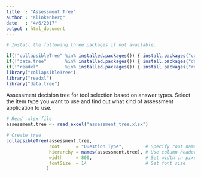 ```yaml
---
title  : "Assessment Tree"
author : "Klinkenberg"
date   : "4/6/2017"
output : html_document
---
```


```r
# Install the following three packages if not available.

if(!"collapsibleTree" %in% installed.packages()) { install.packages("collapsibleTree") };
if(!"data.tree"       %in% installed.packages()) { install.packages("data.tree")       };
if(!"readxl"          %in% installed.packages()) { install.packages("readxl")          };
library("collapsibleTree")
library("readxl")
library("data.tree")
```

Assessment decision tree for tool selection based on answer types. Select the item type you want to use and find out what kind of assessment application to use.

```r
# Read .xlsx file
assessment.tree <- read_excel("assessment_tree.xlsx")

# Create tree
collapsibleTree(assessment.tree,
                root      = "Question Type",        # Specify root name. This can be any string
                hierarchy = names(assessment.tree), # Use column headers from .xlsx file as branches
                width     = 800,                    # Set width in pixels
                fontSize  = 14                      # Set font size
               )
```

